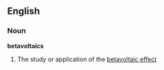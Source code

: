 ==English==

===Noun===
'''betavoltaics'''

# The study or application of the [[betavoltaic effect]]